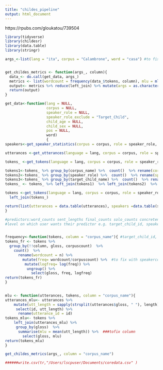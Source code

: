 ```yaml
---
title: "childes_pipeline"
output: html_document
---
```


https://rpubs.com/gloukatou/739504

```r

library(tidyverse)
library(childesr)
library(data.table)
library(stringr)

```

```r

args_<-list(lang = "ita", corpus = "Calambrone", word = "casa") #to fix add column


get_childes_metrics <- function(args_, column){
  data_<- do.call(get_data, args_)
  metrics <- list(wordcount = frequency(data_$tokens, column), mlu = mlu(data_$utterances, data_$tokens, column))
  output<- metrics %>% reduce(left_join) %>% mutate(args = as.character(args_["lang"]))
  return(output)
}  
```


```r

get_data<-function(lang = NULL,
                   corpus = NULL,
                   speaker_role = NULL, 
                   speaker_role_exclude = "Target_Child", 
                   child_age = NULL, 
                   child_sex = NULL, 
                   pos = NULL, 
                   word)
                   {
speakers<-get_speaker_statistics(corpus = corpus, role = speaker_role, role_exclude = speaker_role_exclude, age = child_age, sex = child_sex)

utterances <-get_utterances(language = lang, corpus = corpus, role = speaker_role, role_exclude = speaker_role_exclude, age = child_age, sex = child_sex)

tokens_ <-get_tokens(language = lang, corpus = corpus, role = speaker_role, role_exclude = speaker_role_exclude, age = child_age, sex = child_sex, token="*")

tokens1<-tokens_ %>% group_by(corpus_name) %>%  count()  %>% rename(corpuscount = n)
tokens2<-tokens_ %>% group_by(speaker_role) %>%  count()  %>% rename(speakercount = n)
tokens3<-tokens_ %>% group_by(target_child_name) %>%  count()  %>% rename(targetchildcount = n)
tokens_ <- tokens_ %>% left_join(tokens1)  %>% left_join(tokens2)  %>% left_join(tokens3)

tokens <-get_tokens(language = lang, corpus = corpus, role = speaker_role, role_exclude = speaker_role_exclude, age = child_age, sex = child_sex, part_of_speech = pos, token = word) %>%
  left_join(tokens_)

return(list(utterances = data.table(utterances), speakers =data.table(speakers), tokens=data.table(tokens))) #return a list of dataframes
}
```



```r
#predictors:word_counts sent_lengths final_counts solo_counts concreteness frequency word_length valence babiness
#level on which user wants their predictor e.g. target_child_id, speaker_id, transcript_id


frequency<-function(tokens, column = "corpus_name"){ #target_child_id, speaker_id language
tokens_fr <- tokens %>% 
  group_by(!!column, gloss, corpuscount)  %>% 
    count()  %>% 
      rename(wordcount = n) %>% 
        mutate(freq= wordcount/corpuscount) %>%  #to fix with speakercount, targetchildcount
         mutate(logfreq= log(freq)) %>%
          ungroup() %>% 
            select(gloss, freq, logfreq)
return(tokens_fr)
} 
  

mlu <- function(utterances, tokens, column = "corpus_name"){
utterances_mlu<- utterances %>%
    mutate(utt_length = sapply(strsplit(utterances$gloss, " "), length)) %>%
     select(id, utt_length) %>%  
      rename(utterance_id = id)
tokens_mlu<- tokens %>% 
    left_join(utterances_mlu) %>%
     group_by(gloss)  %>% 
      summarise(mlu = mean(utt_length)) %>%  ###tofix column
        select(gloss, mlu)
return(tokens_mlu)
}

```


```r

get_childes_metrics(args_, column = "corpus_name")

######write.csv(tr,"/Users/lscpuser/Documents/coredata.csv" )  

```







